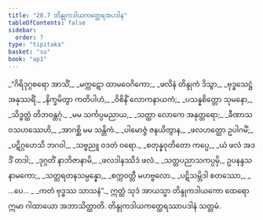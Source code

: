 ```yaml
---
title: "20.7 တိန္ဒုကဒါယကတ္ထေရအပဒါန"
tableOfContents: false
sidebar:
  order: 7
type: "tipitaka"
basket: "su"
book: "ap1"
---
```



<DynamicBreadcrumb />

<Division number="35" book="ap1" e="ch" v="20" p="223">

<Paragraph number="2712" type="verses" book="ap1">
_“ဂိရိဒုဂ္ဂစရော အာသိံ,_  
_မက္ကဋော ထာမဝေဂိကော;_  
_ဖလိနံ တိန္ဒုကံ ဒိသွာ,_  
_ဗုဒ္ဓသေဋ္ဌံ အနုဿရိံ._  

</Paragraph>

</Division>
<Division number="36" book="ap1" e="ch" v="20" p="223">

<Paragraph number="2713" type="verses" book="ap1">
_နိက္ခမိတွာ ကတိပါဟံ,_  
_ဝိစိနိံ လောကနာယကံ;_  
_ပသန္နစိတ္တော သုမနော,_  
_သိဒ္ဓတ္ထံ တိဘဝန္တဂုံ._  

</Paragraph>

</Division>
<Division number="37" book="ap1" e="ch" v="20" p="223">

<Paragraph number="2714" type="verses" book="ap1">
_မမ သင်္ကပ္ပမညာယ,_  
_သတ္ထာ လောကေ အနုတ္တရော;_  
_ခီဏာသဝသဟဿေဟိ,_  
_အာဂစ္ဆိ မမ သန္တိကံ._  

</Paragraph>

</Division>
<Division number="38" book="ap1" e="ch" v="20" p="224">

<Paragraph number="2715" type="verses" book="ap1">
_ပါမောဇ္ဇံ ဇနယိတွာန,_  
_ဖလဟတ္ထော ဥပါဂမိံ;_  
_ပဋိဂ္ဂဟေသိ ဘဂဝါ,_  
_သဗ္ဗညူ ဝဒတံ ဝရော._  

</Paragraph>

</Division>
<Division number="39" book="ap1" e="ch" v="20" p="224">

<Paragraph number="2716" type="verses" book="ap1">
_စတုန္နဝုတိတော ကပ္ပေ,_  
_ယံ ဖလံ အဒဒိံ တဒါ;_  
_ဒုဂ္ဂတိံ နာဘိဇာနာမိ,_  
_ဖလဒါနဿိဒံ ဖလံ._  

</Paragraph>

</Division>
<Division number="40" book="ap1" e="ch" v="20" p="224">

<Paragraph number="2717" type="verses" book="ap1">
_သတ္တပညာသကပ္ပမှိ,_  
ဥပနန္ဒသနာမကော;_  
_သတ္တရတနသမ္ပန္နော,_  
_စက္ကဝတ္တီ မဟဗ္ဗလော._  

</Paragraph>

</Division>
<Division number="41" book="ap1" e="ch" v="20" p="224">

<Paragraph number="2718" type="verses" book="ap1">
_ပဋိသမ္ဘိဒါ စတဿော,_  
_ …ပေ… _  
_ကတံ ဗုဒ္ဓဿ သာသနံ”._  

</Paragraph>

<Paragraph number="2719" book="ap1">
ဣတ္ထံ သုဒံ အာယသ္မာ တိန္ဒုကဒါယကော ထေရော ဣမာ ဂါထာယော အဘာသိတ္ထာတိ.

</Paragraph>
</Division>

<Paragraph number="2720" type="center" book="ap1">
တိန္ဒုကဒါယကတ္ထေရဿာပဒါနံ သတ္တမံ.
</Paragraph>